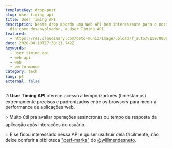 ```yaml
---
templateKey: drop-post
slug: user-timing-api
title: User Timing API
description: Neste drop abordo uma Web API bem interessante para o nosso dia a
  dia como desenvolvedor, a User Timing API.
featured:
  - https://res.cloudinary.com/beto-muniz/image/upload/f_auto/v1597080801/uta_p40moh.jpg
date: 2020-08-10T17:30:21.742Z
keywords:
  - user timing api
  - web api
  - web
  - performance
category: tech
lang: pt
external: false
---
```

⏱ **User Timing API** oferece acesso a temporizadores (timestamps) extremamente precisos e padronizados entre os browsers para medir a performance de aplicações web. 

⚡️ Muito útil pra avaliar operações assíncronas ou tempo de resposta da aplicação após interações do usuário. 

💡 E se ficou interessado nessa API e quiser usufruir dela facilmente, não deixe conferir a biblioteca ["perf-marks"](https://github.com/willmendesneto/perf-marks) do [@willmendesneto](https://twitter.com/willmendesneto).